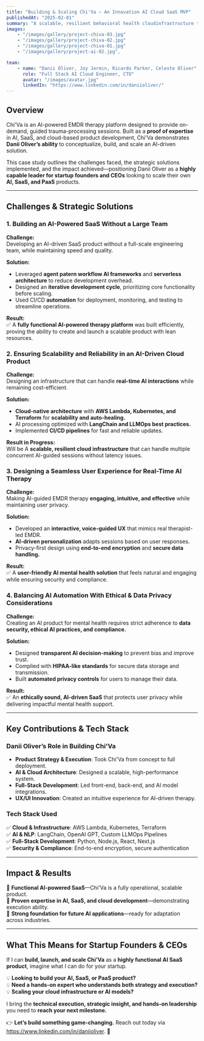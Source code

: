 ```yaml
---
title: "Building & Scaling Chi'Va – An Innovation AI Cloud SaaS MVP"
publishedAt: "2025-02-01"
summary: "A scalable, resilient behavioral health cloudinfrastructure that can handle multiple concurrent AI-guided sessions without latency issues."
images:
    - "/images/gallery/project-chiva-03.jpg"
    - "/images/gallery/project-chiva-02.jpg"
    - "/images/gallery/project-chiva-01.jpg"
    - "/images/gallery/project-ai-02.jpg",

team:
    - name: "Danii Oliver, Joy Jermin, Ricardo Parker, Celeste Oliver"
      role: "Full Stack AI Cloud Engineer, CTO"
      avatar: "/images/avatar.jpg"
      linkedIn: "https://www.linkedin.com/in/daniioliver/"
---
```


## **Overview**

Chi'Va is an AI-powered EMDR therapy platform designed to provide on-demand, guided trauma-processing sessions. Built as a **proof of expertise** in AI, SaaS, and cloud-based product development, Chi'Va demonstrates **Danii Oliver’s ability** to conceptualize, build, and scale an AI-driven solution.

This case study outlines the challenges faced, the strategic solutions implemented, and the impact achieved—positioning Danii Oliver as a **highly capable leader for startup founders and CEOs** looking to scale their own **AI, SaaS, and PaaS** products.

---

## **Challenges & Strategic Solutions**

### **1. Building an AI-Powered SaaS Without a Large Team**

**Challenge:**  
Developing an AI-driven SaaS product without a full-scale engineering team, while maintaining speed and quality.

**Solution:**

-   Leveraged **agent patern workflow AI frameworks** and **serverless architecture** to reduce development overhead.
-   Designed an **iterative development cycle**, prioritizing core functionality before scaling.
-   Used CI/CD **automation** for deployment, monitoring, and testing to streamline operations.

**Result:**  
✅ A **fully functional AI-powered therapy platform** was built efficiently, proving the ability to create and launch a scalable product with lean resources.

### **2. Ensuring Scalability and Reliability in an AI-Driven Cloud Product**

**Challenge:**  
Designing an infrastructure that can handle **real-time AI interactions** while remaining cost-efficient.

**Solution:**

-   **Cloud-native architecture** with **AWS Lambda, Kubernetes, and Terraform** for **scalability and auto-healing.**
-   AI processing optimized with **LangChain and LLMOps best practices.**
-   Implemented **CI/CD pipelines** for fast and reliable updates.

**Result in Progress:**  
Will be A **scalable, resilient cloud infrastructure** that can handle multiple concurrent AI-guided sessions without latency issues.

### **3. Designing a Seamless User Experience for Real-Time AI Therapy**

**Challenge:**  
Making AI-guided EMDR therapy **engaging, intuitive, and effective** while maintaining user privacy.

**Solution:**

-   Developed an **interactive, voice-guided UX** that mimics real therapist-led EMDR.
-   **AI-driven personalization** adapts sessions based on user responses.
-   Privacy-first design using **end-to-end encryption** and **secure data handling.**

**Result:**  
✅ A **user-friendly AI mental health solution** that feels natural and engaging while ensuring security and compliance.

### **4. Balancing AI Automation With Ethical & Data Privacy Considerations**

**Challenge:**  
Creating an AI product for mental health requires strict adherence to **data security, ethical AI practices, and compliance.**

**Solution:**

-   Designed **transparent AI decision-making** to prevent bias and improve trust.
-   Complied with **HIPAA-like standards** for secure data storage and transmission.
-   Built **automated privacy controls** for users to manage their data.

**Result:**  
✅ An **ethically sound, AI-driven SaaS** that protects user privacy while delivering impactful mental health support.

---

## **Key Contributions & Tech Stack**

### **Danii Oliver’s Role in Building Chi'Va**

-   **Product Strategy & Execution**: Took Chi'Va from concept to full deployment.
-   **AI & Cloud Architecture**: Designed a scalable, high-performance system.
-   **Full-Stack Development**: Led front-end, back-end, and AI model integrations.
-   **UX/UI Innovation**: Created an intuitive experience for AI-driven therapy.

### **Tech Stack Used**

✅ **Cloud & Infrastructure**: AWS Lambda, Kubernetes, Terraform  
✅ **AI & NLP**: LangChain, OpenAI GPT, Custom LLMOps Pipelines  
✅ **Full-Stack Development**: Python, Node.js, React, Next.js  
✅ **Security & Compliance**: End-to-end encryption, secure authentication

---

## **Impact & Results**

🚀 **Functional AI-powered SaaS**—Chi'Va is a fully operational, scalable product.  
🚀 **Proven expertise in AI, SaaS, and cloud development**—demonstrating execution ability.  
🚀 **Strong foundation for future AI applications**—ready for adaptation across industries.

---

## **What This Means for Startup Founders & CEOs**

If I can **build, launch, and scale Chi'Va** as a **highly functional AI SaaS product**, imagine what I can do for your startup.

💡 **Looking to build your AI, SaaS, or PaaS product?**  
💡 **Need a hands-on expert who understands both strategy and execution?**  
💡 **Scaling your cloud infrastructure or AI models?**

I bring the **technical execution, strategic insight, and hands-on leadership** you need to **reach your next milestone.**

👉 **Let’s build something game-changing.** Reach out today via https://www.linkedin.com/in/daniioliver. 🚀
